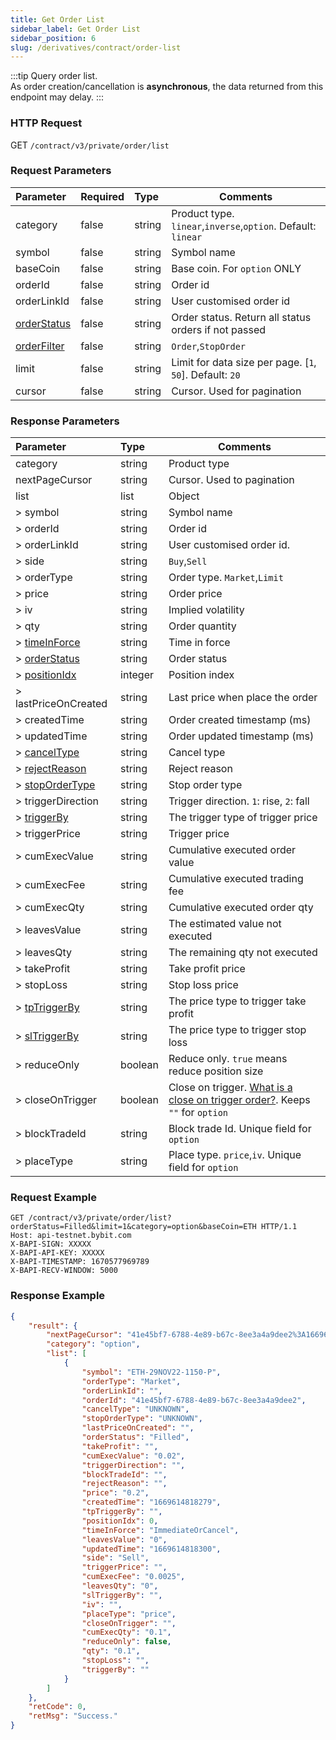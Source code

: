 ```yaml
---
title: Get Order List
sidebar_label: Get Order List
sidebar_position: 6
slug: /derivatives/contract/order-list
---
```



:::tip
Query order list.<br/>
As order creation/cancellation is **asynchronous**, the data returned from this endpoint may delay.
:::

### HTTP Request
GET `/contract/v3/private/order/list`

### Request Parameters
| Parameter | Required | Type | Comments|
|:----- |:-------|:-----|------ |
|category |false |string |Product type. `linear`,`inverse`,`option`. Default: `linear` |
|symbol |false |string |Symbol name|
|baseCoin |false |string |Base coin. For `option` ONLY|
|orderId |false |string |Order id |
|orderLinkId |false |string |User customised order id |
|[orderStatus](../enum#orderStatus) |false |string |Order status. Return all status orders if not passed|
|[orderFilter](../enum#orderFilter) |false |string |`Order`,`StopOrder`|
|limit |false |string |Limit for data size per page. [`1`, `50`]. Default: `20`|
|cursor |false |string |Cursor. Used for pagination|

### Response Parameters
| Parameter | Type | Comments|
|:----- |:-----|------ |
|category |string |Product type |
|nextPageCursor |string |Cursor. Used to pagination |
|list |list |Object |
|> symbol |string |Symbol name |
|> orderId |string |Order id |
|> orderLinkId |string |User customised order id. |
|> side |string |`Buy`,`Sell` |
|> orderType |string |Order type. `Market`,`Limit`|
|> price |string |Order price |
|> iv |string |Implied volatility |
|> qty |string |Order quantity |
|> [timeInForce](../enum#timeinforce) |string |Time in force |
|> [orderStatus](../enum#orderstatus) |string |Order status |
|> [positionIdx](../enum#positionidx) |integer |Position index |
|> lastPriceOnCreated |string |Last price when place the order |
|> createdTime |string |Order created timestamp (ms) |
|> updatedTime |string |Order updated timestamp (ms) |
|> [cancelType](../enum#canceltype) |string |Cancel type |
|> [rejectReason](../enum#rejectreason) |string |Reject reason |
|> [stopOrderType](../enum#stopordertype) |string |Stop order type |
|> triggerDirection |string |Trigger direction. `1`: rise, `2`: fall |
|> [triggerBy](../enum#triggerby) |string |The trigger type of trigger price |
|> triggerPrice |string |Trigger price |
|> cumExecValue |string |Cumulative executed order value |
|> cumExecFee |string |Cumulative executed trading fee |
|> cumExecQty |string |Cumulative executed order qty |
|> leavesValue |string |The estimated value not executed  |
|> leavesQty |string |The remaining qty not executed |
|> takeProfit |string |Take profit price |
|> stopLoss |string |Stop loss price |
|> [tpTriggerBy](../enum#triggerby) |string |The price type to trigger take profit|
|> [slTriggerBy](../enum#triggerby) |string |The price type to trigger stop loss|
|> reduceOnly |boolean |Reduce only. `true` means reduce position size |
|> closeOnTrigger |boolean |Close on trigger. <a href="https://www.bybit.com/en-US/help-center/bybitHC_Article?language=en_US&id=000001050">What is a close on trigger order?</a>. Keeps `""` for `option` |
|> blockTradeId |string |Block trade Id. Unique field for `option` |
|> placeType |string |Place type. `price`,`iv`. Unique field for `option` |

### Request Example

```http
GET /contract/v3/private/order/list?orderStatus=Filled&limit=1&category=option&baseCoin=ETH HTTP/1.1
Host: api-testnet.bybit.com
X-BAPI-SIGN: XXXXX
X-BAPI-API-KEY: XXXXX
X-BAPI-TIMESTAMP: 1670577969789
X-BAPI-RECV-WINDOW: 5000
```

### Response Example

```json
{
    "result": {
        "nextPageCursor": "41e45bf7-6788-4e89-b67c-8ee3a4a9dee2%3A1669614818279%2C41e45bf7-6788-4e89-b67c-8ee3a4a9dee2%3A1669614818279",
        "category": "option",
        "list": [
            {
                "symbol": "ETH-29NOV22-1150-P",
                "orderType": "Market",
                "orderLinkId": "",
                "orderId": "41e45bf7-6788-4e89-b67c-8ee3a4a9dee2",
                "cancelType": "UNKNOWN",
                "stopOrderType": "UNKNOWN",
                "lastPriceOnCreated": "",
                "orderStatus": "Filled",
                "takeProfit": "",
                "cumExecValue": "0.02",
                "triggerDirection": "",
                "blockTradeId": "",
                "rejectReason": "",
                "price": "0.2",
                "createdTime": "1669614818279",
                "tpTriggerBy": "",
                "positionIdx": 0,
                "timeInForce": "ImmediateOrCancel",
                "leavesValue": "0",
                "updatedTime": "1669614818300",
                "side": "Sell",
                "triggerPrice": "",
                "cumExecFee": "0.0025",
                "leavesQty": "0",
                "slTriggerBy": "",
                "iv": "",
                "placeType": "price",
                "closeOnTrigger": "",
                "cumExecQty": "0.1",
                "reduceOnly": false,
                "qty": "0.1",
                "stopLoss": "",
                "triggerBy": ""
            }
        ]
    },
    "retCode": 0,
    "retMsg": "Success."
}
```